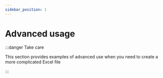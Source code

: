 ```yaml
---
sidebar_position: 1
---
```


# Advanced usage

:::danger Take care

This section provides examples of advanced use when you need to create a more complicated Excel file

:::

